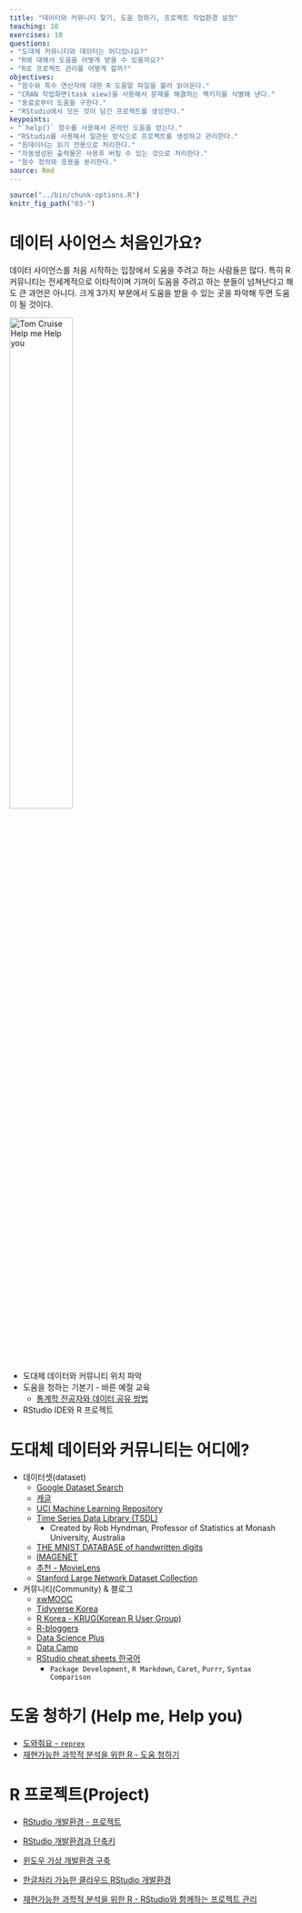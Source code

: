 ```yaml
---
title: "데이터와 커뮤니티 찾기, 도움 청하기, 프로젝트 작업환경 설정"
teaching: 10
exercises: 10
questions:
- "도대체 커뮤니티와 데이터는 어디있나요?"
- "R에 대해서 도움을 어떻게 받을 수 있을까요?"
- "R로 프로젝트 관리를 어떻게 할까?"
objectives:
- "함수와 특수 연산자에 대한 R 도움말 파일을 불러 읽어온다."
- "CRAN 작업화면(task view)을 사용해서 문제를 해결하는 팩키지를 식별해 낸다."
- "동료로부터 도움을 구한다."
- "RStudio에서 모든 것이 담긴 프로젝트를 생성한다."
keypoints:
- "`help()` 함수를 사용해서 온라인 도움을 얻는다."
- "RStudio를 사용해서 일관된 방식으로 프로젝트를 생성하고 관리한다."
- "원데이터는 읽기 전용으로 처리한다."
- "자동생성된 출력물은 사용후 버릴 수 있는 것으로 처리한다."
- "함수 정의와 응용을 분리한다."
source: Rmd
---
```


```r
source("../bin/chunk-options.R")
knitr_fig_path("03-")
```

# 데이터 사이언스 처음인가요?

데이터 사이언스를 처음 시작하는 입장에서 도움을 주려고 하는 사람들은 많다. 특히 R 커뮤니티는 전세계적으로 
이타적이며 기꺼이 도움을 주려고 하는 분들이 넘쳐난다고 해도 큰 과언은 아니다. 
크게 3가지 부분에서 도움을 받을 수 있는 곳을 파악해 두면 도움이 될 것이다.

<img src="../fig/help_me.gif" alt="Tom Cruise Help me Help you" width="47%" />

- 도대체 데이터와 커뮤니티 위치 파악
- 도움을 청하는 기본기 - 바른 예절 교육
    - [통계학 전공자와 데이터 공유 방법](https://statkclee.github.io/data-science/ds-datasharing.html)
- RStudio IDE와 R 프로젝트 

# 도대체 데이터와 커뮤니티는 어디에?

- 데이터셋(dataset) 
    - [Google Dataset Search](https://toolbox.google.com/datasetsearch)
    - [캐글](https://www.kaggle.com/)
    - [UCI Machine Learning Repository](https://archive.ics.uci.edu/ml/index.php)
    - [Time Series Data Library (TSDL)](https://datamarket.com/data/list/?q=provider:tsdl)
        - Created by Rob Hyndman, Professor of Statistics at Monash University, Australia
    - [THE MNIST DATABASE of handwritten digits](http://yann.lecun.com/exdb/mnist/)
    - [IMAGENET](http://image-net.org/download)
    - [추천 - MovieLens](https://grouplens.org/datasets/movielens/)
    - [Stanford Large Network Dataset Collection](https://snap.stanford.edu/data/)

- 커뮤니티(Community) & 블로그
    - [xwMOOC](http://statkclee.github.io/xwMOOC)
    - [Tidyverse Korea](https://www.facebook.com/groups/tidyverse/)
    - [R Korea - KRUG(Korean R User Group)](https://www.facebook.com/groups/KoreaRUsers/)
    - [R-bloggers](https://www.r-bloggers.com/)
    - [Data Science Plus](https://datascienceplus.com/)
    - [Data Camp](https://www.datacamp.com/)
    - [RStudio cheat sheets 한국어](http://www.rstudio.com/resources/cheatsheets/)    
        - `Package Development`, `R Markdown`, `Caret`, `Purrr`, `Syntax Comparison`


# 도움 청하기 (Help me, Help you)

- [도와줘요 - `reprex`](https://statkclee.github.io/data-science/ds-r-reprex.html)
- [재현가능한 과학적 분석을 위한 R - 도움 청하기](https://statkclee.github.io/r-gapminder-kr/03-seeking-help/index.html)


# R 프로젝트(Project) 

- [RStudio 개발환경 - 프로젝트](https://statkclee.github.io/data-science/rstudio-project.html)
- [RStudio 개발환경과 단축키](https://statkclee.github.io/data-science/rstudio.html)
- [윈도우 가상 개발환경 구축](https://statkclee.github.io/data-science/ds-virtual-window.html)
- [한글처리 가능한 클라우드 RStudio 개발환경](https://statkclee.github.io/data-science/toolchain-shiny-rstudio.html)

- [재현가능한 과학적 분석을 위한 R - RStudio와 함께하는 프로젝트 관리](https://statkclee.github.io/r-gapminder-kr/02-project-intro/index.html)
